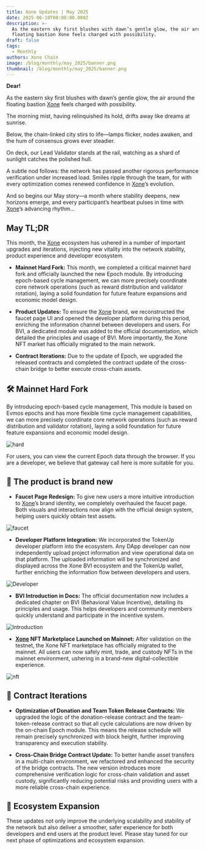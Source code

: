 ```yaml
---
title: Xone Updates | May 2025
date: 2025-06-10T00:00:00.000Z
description: >-
  As the eastern sky first blushes with dawn’s gentle glow, the air around the
  floating bastion Xone feels charged with possibility.
draft: false
tags:
  - Monthly
authors: Xone Chain
image: /blog/monthly/may_2025/banner.png
thumbnail: /blog/monthly/may_2025/banner.png
---
```



**Dear!**

As the eastern sky first blushes with dawn’s gentle glow, the air around the floating bastion [Xone](https://xone.org/) feels charged with possibility.

The morning mist, having relinquished its hold, drifts away like dreams at sunrise.

Below, the chain-linked city stirs to life—lamps flicker, nodes awaken, and the hum of consensus grows ever steadier.

On deck, our Lead Validator stands at the rail, watching as a shard of sunlight catches the polished hull.

A subtle nod follows: the network has passed another rigorous performance verification under increased load. Smiles ripple through the team, for with every optimization comes renewed confidence in [Xone](https://xone.org/)’s evolution. 

And so begins our May story—a month where stability deepens, new horizons emerge, and every participant’s heartbeat pulses in time with [Xone](https://xone.org/)’s advancing rhythm…

## May TL;DR

This month, the [Xone](https://xone.org/) ecosystem has ushered in a number of important upgrades and iterations, injecting new vitality into the network stability, product experience and developer ecosystem.

- **Mainnet Hard Fork:** This month, we completed a critical <Link className='text-primaryHue' isExternal showAnchorIcon href="https://docs.xone.org/blog/bulletin/hard-fork">mainnet hard fork</Link> and officially launched the new <Link className='text-primaryHue' isExternal showAnchorIcon href="https://docs.xone.org/study/epoch">Epoch module</Link>. By introducing epoch-based cycle management, we can more precisely coordinate core network operations (such as reward distribution and validator rotation), laying a solid foundation for future feature expansions and economic model design.

- **Product Updates:** To ensure the [Xone](https://xone.org/) brand, we reconstructed the <Link className='text-primaryHue' isExternal showAnchorIcon href="https://faucet.xone.org/en">faucet page UI</Link> and opened the <Link className='text-primaryHue' isExternal showAnchorIcon href="https://tokenup.org/en/developer">developer platform</Link> during this period, enriching the information channel between developers and users. <Link className='text-primaryHue' isExternal showAnchorIcon href="https://docs.xone.org/bvi/readme">For BVI</Link>, a dedicated module was added to the official documentation, which detailed the principles and usage of BVI. More importantly, the <Link className='text-primaryHue' isExternal showAnchorIcon href="https://nft.xone.org/en">Xone NFT market</Link> has officially migrated to the main network.

- **Contract Iterations:** Due to the update of Epoch, we upgraded the <Link className='text-primaryHue' isExternal showAnchorIcon href="https://docs.xone.org/study/release">released contracts</Link> and completed the <Link className='text-primaryHue' isExternal showAnchorIcon href="https://docs.xone.org/developers/contracts#mainnet-contracts-list">contract update of the cross-chain bridge</Link> to better execute cross-chain assets.

## 🛠 Mainnet Hard Fork

By introducing epoch-based cycle management, This module is based on <Link className='text-primaryHue' isExternal showAnchorIcon href="https://docs.xone.org/study/release">Evmos epochs</Link> and has more flexible time cycle management capabilities, we can more precisely coordinate core network operations (such as reward distribution and validator rotation), laying a solid foundation for future feature expansions and economic model design.

![hard](/blog/monthly/may_2025/hard.png)

For users, you can view the current Epoch data <Link className='text-primaryHue' isExternal showAnchorIcon href="https://xonescan.com/epochs">through the browser</Link>. If you are a developer, we believe that <Link className='text-primaryHue' isExternal showAnchorIcon href="https://docs.xone.org/gateway">gateway call</Link> here is more suitable for you.

## 🍾 The product is brand new

- **Faucet Page Redesign:** To give new users a more intuitive introduction to [Xone](https://xone.org/)’s brand identity, we completely overhauled the <Link className='text-primaryHue' isExternal showAnchorIcon href="https://faucet.xone.org/en">faucet page</Link>. Both visuals and interactions now align with the official design system, helping users quickly obtain test assets.

![faucet](/blog/monthly/may_2025/faucet.png)

- **Developer Platform Integration:** We incorporated the <Link className='text-primaryHue' isExternal showAnchorIcon href="https://tokenup.org/en/developer">TokenUp developer platform</Link> into the ecosystem. Any DApp developer can now independently upload project information and view operational data on that platform. The uploaded information will be synchronized and displayed across the <Link className='text-primaryHue' isExternal showAnchorIcon href="https://bvi.xone.org/en/ecology">Xone BVI ecosystem</Link> and the <Link className='text-primaryHue' isExternal showAnchorIcon href="https://tokenup.org/en">TokenUp wallet</Link>, further enriching the information flow between developers and users.

![Developer](/blog/monthly/may_2025/developer.png)

- **BVI Introduction in Docs:** The official documentation now includes a dedicated chapter on <Link className='text-primaryHue' isExternal showAnchorIcon href="https://docs.xone.org/bvi/readme">BVI (Behavioral Value Incentive)</Link>, detailing its principles and usage. This helps developers and community members quickly understand and participate in the incentive system.

![Introduction](/blog/monthly/may_2025/introduction.png)

- **[Xone](https://xone.org/) NFT Marketplace Launched on Mainnet:** After validation on the testnet, the <Link className='text-primaryHue' isExternal showAnchorIcon href="https://nft.xone.org/en">Xone NFT marketplace</Link> has officially migrated to the mainnet. All users can now safely mint, trade, and custody NFTs in the mainnet environment, ushering in a brand-new digital-collectible experience.

![nft](/blog/monthly/may_2025/nft.png)

## 📃 Contract Iterations

- **Optimization of Donation and Team Token Release Contracts:** We upgraded the logic of the donation-release contract and the team-token-release contract so that all cycle calculations are now driven by the on-chain Epoch module. This means the release schedule will remain precisely synchronized with block height, further improving transparency and execution stability.

- **Cross-Chain Bridge Contract Update:** To better handle asset transfers in a multi-chain environment, we refactored and enhanced the security of the bridge contracts. The new version introduces more comprehensive verification logic for cross-chain validation and asset custody, significantly reducing potential risks and providing users with a more reliable cross-chain experience.

## 🎉 Ecosystem Expansion

<FeatureCards items={data} />

These updates not only improve the underlying scalability and stability of the network but also deliver a smoother, safer experience for both developers and end users at the product level. Please stay tuned for our next phase of optimizations and ecosystem expansion.

<ContactInfo />
